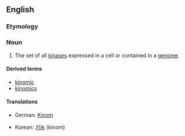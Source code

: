 ==English==

===Etymology===

{{blend|kinase|genome}}

===Noun===
{{en-noun}}
{{wikipedia}}

# {{genetics}} The set of all [[kinase]]s expressed in a cell or contained in a [[genome]].

====Derived terms====
* [[kinomic]]
* [[kinomics]]

====Translations====
{{trans-top|set of all kinases}}
* German: [[Kinom]] {{n}}
{{trans-mid}}
* Korean: [[키놈]] (kinom)
{{trans-bottom}}